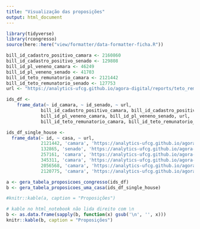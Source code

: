 ```yaml
---
title: "Visualização das proposições"
output: html_document
---
```



```r
library(tidyverse)
library(rcongresso)
source(here::here("view/formatter/data-formatter-ficha.R"))
```

```r
bill_id_cadastro_positivo_camara <- 2160860
bill_id_cadastro_positivo_senado <- 129808
bill_id_pl_veneno_camara <- 46249
bill_id_pl_veneno_senado <- 41703
bill_id_teto_remunatorio_camara <- 2121442
bill_id_teto_remunatorio_senado <- 127753
url <- "https://analytics-ufcg.github.io/agora-digital/reports/teto_remuneratorio-camara.html"

ids_df <-
    frame_data(~ id_camara, ~ id_senado, ~ url,
             bill_id_cadastro_positivo_camara, bill_id_cadastro_positivo_senado, url,
             bill_id_pl_veneno_camara, bill_id_pl_veneno_senado, url,
             bill_id_teto_remunatorio_camara, bill_id_teto_remunatorio_senado, url)

ids_df_single_house <-
  frame_data(~ id, ~ casa, ~ url,
             2121442, 'camara', 'https://analytics-ufcg.github.io/agora-digital/reports/report_127753_senado_2121442_camara.html',
             132865, 'senado', 'https://analytics-ufcg.github.io/agora-digital/reports/report_132865_senado.html',
             257161, 'camara', 'https://analytics-ufcg.github.io/agora-digital/reports/report_257161_camara.html',
             345311, 'camara', 'https://analytics-ufcg.github.io/agora-digital/reports/report_345311_camara.html',
             2056568, 'camara', 'https://analytics-ufcg.github.io/agora-digital/reports/report_2056568_camara.html',
             2120775, 'camara', 'https://analytics-ufcg.github.io/agora-digital/reports/report_2120775_camara.html')

a <- gera_tabela_proposicoes_congresso(ids_df)
b <- gera_tabela_proposicoes_uma_casa(ids_df_single_house)
```

```r
#knitr::kable(a, caption = "Proposições")

# kable no html_notebook não lida direito com \n
b <- as.data.frame(sapply(b, function(x) gsub('\n', '', x)))
knitr::kable(b, caption = "Proposições")
```
